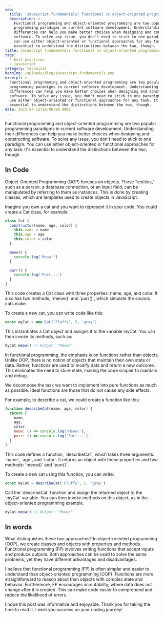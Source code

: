 ```yaml
---
seo:
  title: 'JavaScript fundamentals: functional vs object-oriented programming'
  description: >-
    Functional programming and object-oriented programming are two popular
    programming paradigms in current software development. Understanding their
    differences can help you make better choices when designing and constructing
    software. To solve any issue, you don't need to stick to one paradigm. You
    can use either object-oriented or functional approaches for any task. It's
    essential to understand the distinctions between the two, though.
title: JavaScript fundamentals functional vs object-oriented programming
tags:
  - best-practices
  - javascript
category: technical
heroImg: /uploads/blog/javascript-fundamentals.png
excerpt: >-
  Functional programming and object-oriented programming are two popular
  programming paradigms in current software development. Understanding their
  differences can help you make better choices when designing and constructing
  software. To solve any issue, you don't need to stick to one paradigm. You can
  use either object-oriented or functional approaches for any task. It's
  essential to understand the distinctions between the two, though.
date: 2023-04-12T10:00:00.000Z
---
```


Functional programming and object-oriented programming are two popular
programming paradigms in current software development. Understanding their
differences can help you make better choices when designing and constructing
software. To solve any issue, you don't need to stick to one paradigm. You can
use either object-oriented or functional approaches for any task. It's essential
to understand the distinctions between the two, though.

## In Code

Object-Oriented Programming (OOP) focuses on objects. These "entities," such as
a person, a database connection, or an input field, can be manipulated by
referring to them as instances. This is done by creating classes, which are
templates used to create objects in JavaScript.

Imagine you own a cat and you want to represent it in your code. You could
create a Cat class, for example:

```javascript
class Cat {
  constructor(name, age, color) {
    this.name = name
    this.age = age
    this.color = color
  }

  meow() {
    console.log('Meow!')
  }

  purr() {
    console.log('Purr...')
  }
}
```

This code creates a Cat class with three properties: name, age, and color. It
also has two methods, \`meow()\` and \`purr()\`, which simulate the sounds cats
make.

To create a new cat, you can write code like this:

```javascript
const myCat = new Cat('Fluffy', 5, 'gray')
```

This instantiates a Cat object and assigns it to the variable myCat. You can
then invoke its methods, such as:

```javascript
myCat.meow() // Output: "Meow!"
```

In functional programming, the emphasis is on functions rather than objects.
Unlike OOP, there is no notion of objects that maintain their own state or data.
Rather, functions are used to modify data and return a new outcome. This
eliminates the need to store state, making the code simpler to maintain and
debug.

We decompose the task we want to implement into pure functions as much as
possible. Ideal functions are those that do not cause any side effects.

For example, to describe a cat, we could create a function like this:

```javascript
function describeCat(name, age, color) {
  return {
    name,
    age,
    color,
    meow: () => console.log('Meow!'),
    purr: () => console.log('Purr...'),
  }
}
```

This code defines a function, \`describeCat\`, which takes three arguments:
\`name\`, \`age\`, and \`color\`. It returns an object with these properties and
two methods: \`meow()\` and \`purr()\`.

To create a new cat using this function, you can write:

```javascript
const myCat = describeCat('Fluffy', 5, 'gray')
```

Call the \`describeCat\` function and assign the returned object to the
\`myCat\` variable. You can then invoke methods on this object, as in the
object-oriented programming example.

```javascript
myCat.meow() // Output: "Meow!"
```

## In words

What distinguishes these two approaches? In object-oriented programming (OOP),
we create classes and objects with properties and methods. Functional
programming (FP) involves writing functions that accept inputs and produce
outputs. Both approaches can be used to solve the same problems, yet they have
different advantages and disadvantages.

I believe that functional programming (FP) is often simpler and easier to
understand than object-oriented programming (OOP). Functions are more
straightforward to reason about than objects with complex state and behavior.
Furthermore, FP encourages immutability, where data does not change after it is
created. This can make code easier to comprehend and reduce the likelihood of
errors.

I hope this post was informative and enjoyable. Thank you for taking the time to
read it. I wish you success on your coding journey!
